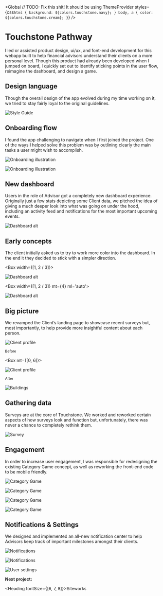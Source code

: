 
<SEO title="Touchstone Pathway" />

<Global
  // TODO: Fix this shit! It should be using ThemeProvider
  styles={css`
    html {
      background: ${colors.touchstone.navy};
    }
    body,
    a {
      color: ${colors.touchstone.cream};
    }
  `}
/>

<Container>

# Touchstone Pathway

I led or assisted product design, ui/ux, and font-end development for this webapp built to help financial advisors understand their clients on a more personal level. Though this product had already been developed when I jumped on board, I quickly set out to identify sticking points in the user flow, reimagine the dashboard, and design a game.

</Container>

<!-- /// NEW SECTION \\\ -->

<Container text>

## Design language

Though the overall design of the app evolved during my time working on it, we tried to stay fairly loyal to the original guidelines.

</Container>

<Container>

![Style Guide](../../images/touchstone/style-guide.jpg)

</Container>

<!-- /// NEW SECTION \\\ -->

<Container text>

## Onboarding flow

I found the app challenging to navigate when I first joined the project. One of the ways I helped solve this problem was by outlining clearly the main tasks a user might wish to accomplish.

</Container>

<Container width={sizes.medium}>

![Onboarding illustration](../../images/touchstone/illustrations.jpg)

![Onboarding illustration](../../images/touchstone/flow.jpg)

</Container>

<!-- /// NEW SECTION \\\ -->

<Container text>

## New dashboard

Users in the role of Advisor got a completely new dashboard experience. Originally just a few stats depicting some Client data, we pitched the idea of giving a much deeper look into what was going on under the hood, including an activity feed and notifications for the most important upcoming events.

</Container>

<Container width={sizes.medium}>

![Dashboard alt](../../images/touchstone/dashboard-final.jpg)

</Container>

<!-- /// NEW SECTION \\\ -->

<Container text>

## Early concepts

The client initially asked us to try to work more color into the dashboard. In the end it they decided to stick with a simpler direction.

</Container>

<Container full px={4}>

<Box width={[1, 2 / 3]}>

![Dashboard alt](../../images/touchstone/dashboard-alt-1.jpg)

</Box>

<Box width={[1, 2 / 3]} mt={4} ml='auto'>

![Dashboard alt](../../images/touchstone/dashboard-alt-2.jpg)

</Box>

</Container>

<!-- /// NEW SECTION \\\ -->

<Container text>

## Big picture

We revamped the Client&rsquo;s landing page to showcase recent surveys but, most importantly, to help provide more insightful content about each person.

</Container>

<Container full grid>

<Box>

![Client profile](../../images/touchstone/client-profile-old.jpg)

<small>Before</small>

</Box>

<Box mt={[0, 6]}>

![Client profile](../../images/touchstone/client-profile-1.jpg)

<small>After</small>

</Box>

</Container>

![Buildings](../../images/touchstone/featured.jpg)

<!-- /// NEW SECTION \\\ -->

<Container text>

## Gathering data

Surveys are at the core of Touchstone. We worked and reworked certain aspects of how surveys look and function but, unfortunately, there was never a chance to completely rethink them.

</Container>

<Container width={sizes.medium}>

![Survey](../../images/touchstone/survey-results-view.jpg)

</Container>

<!-- /// NEW SECTION \\\ -->

<Container text>

## Engagement

In order to increase user engagement, I was responsible for redesigning the existing Category Game concept, as well as reworking the front-end code to be mobile friendly.

</Container>

<Container full grid>

![Category Game](../../images/touchstone/category-game-1.jpg)

![Category Game](../../images/touchstone/category-game-2.jpg)

![Category Game](../../images/touchstone/category-game-4.jpg)

![Category Game](../../images/touchstone/category-game-3.jpg)

</Container>

<!-- /// NEW SECTION \\\ -->

<Container text>

## Notifications &amp; Settings

We designed and implemented an all-new notification center to help Advisors keep track of important milestones amongst their clients.

</Container>

<Container grid full>

<Box>

![Notifications](../../images/touchstone/advisor-notifications.jpg)

![Notifications](../../images/touchstone/advisor-notifications-settings.jpg)

</Box>

![User settings](../../images/touchstone/user-profile.jpg)

</Container>

<!-- /// NEXT PROJECT \\\ -->

<Container text>

**Next project:**

<Link to='/project/siteworks'>

<Heading fontSize={[6, 7, 8]}>Siteworks</Heading>

</Link>

</Container>
